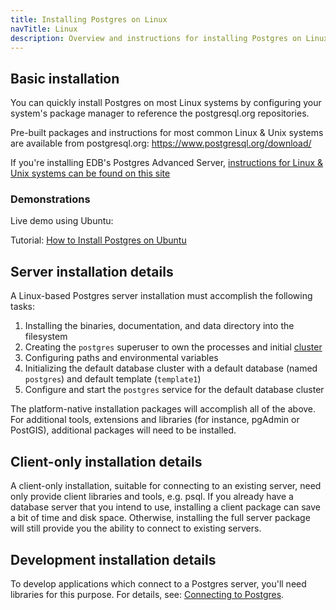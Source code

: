```yaml
---
title: Installing Postgres on Linux
navTitle: Linux
description: Overview and instructions for installing Postgres on Linux-based systems
---
```


## Basic installation

You can quickly install Postgres on most Linux systems by configuring your system's package manager to reference the postgresql.org repositories.

Pre-built packages and instructions for most common Linux & Unix systems are available from postgresql.org: https://www.postgresql.org/download/

If you're installing EDB's Postgres Advanced Server, [instructions for Linux & Unix systems can be found on this site](https://www.enterprisedb.com/edb-docs/d/edb-postgres-advanced-server/installation-getting-started/installation-guide-for-linux/12/toc.html)

### Demonstrations

Live demo using Ubuntu:

Tutorial: [How to Install Postgres on Ubuntu](https://www.enterprisedb.com/postgres-tutorials/how-install-postgres-ubuntu)

## Server installation details

A Linux-based Postgres server installation must accomplish the following tasks:

1. Installing the binaries, documentation, and data directory into the filesystem
2. Creating the `postgres` superuser to own the processes and initial [cluster](https://www.postgresql.org/docs/current/creating-cluster.html)
3. Configuring paths and environmental variables
4. Initializing the default database cluster with a default database (named `postgres`) and default template (`template1`)
5. Configure and start the `postgres` service for the default database cluster

The platform-native installation packages will accomplish all of the above. For additional tools, extensions and libraries (for instance, pgAdmin or PostGIS), additional packages will need to be installed.

## Client-only installation details

A client-only installation, suitable for connecting to an existing server, need only provide client libraries and tools, e.g. psql. If you already have a database server that you intend to use, installing a client package can save a bit of time and disk space. Otherwise, installing the full server package will still provide you the ability to connect to existing servers.

## Development installation details

To develop applications which connect to a Postgres server, you'll need libraries for this purpose. For details, see: [Connecting to Postgres](/getting-started/connecting_to_postgres).